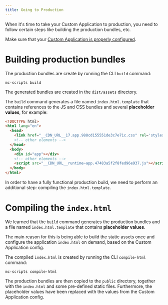 ```yaml
---
title: Going to Production
---
```


When it's time to take your Custom Application to production, you need to follow certain steps like building the production bundles, etc.

<Info>

Make sure that your [Custom Application is properly configured](/api-reference/application-config).

</Info>

# Building production bundles

The production bundles are create by running the CLI `build` command:

```console
mc-scripts build
```

The generated bundles are created in the `dist/assets` directory.

The `build` command generates a file named `index.html.template` that contains references to the JS and CSS bundles and several **placeholder values**, for example:

```html
<!DOCTYPE html>
<html lang="en">
  <head>
    <link href="__CDN_URL__17.app.988cd155551de3c7e71c.css" rel='stylesheet' type='text/css' /></link>
    <!-- other elements -->
  </head>
  <body>
    <div id="app"></div>
    <!-- other elements -->
    <script src="__CDN_URL__runtime~app.47483a5f2f8fed96e937.js"></script>
  </body>
</html>
```

In order to have a fully functional production build, we need to perform an additional step: compiling the `index.html.template`.

# Compiling the `index.html`

We learned that the `build` command generates the production bundles and a file named `index.html.template` that contains **placeholder values**.

The main reason for this is being able to build the static assets once and configure the application `index.html` on demand, based on the Custom Application config.

The compiled `index.html` is created by running the CLI `compile-html` command:

```console
mc-scripts compile-html
```

The production bundles are then copied to the `public` directory, together with the `index.html` and some pre-defined static files. Furthermore, the placeholder values have been replaced with the values from the Custom Application config.

<!-- ## Injecting CSP



## Using transformers -->
